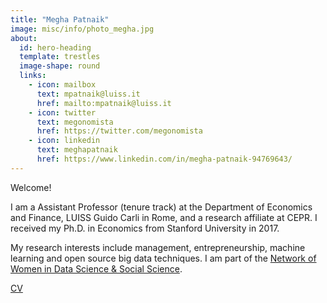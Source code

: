 ```yaml
---
title: "Megha Patnaik"
image: misc/info/photo_megha.jpg
about:
  id: hero-heading
  template: trestles
  image-shape: round
  links:
    - icon: mailbox
      text: mpatnaik@luiss.it
      href: mailto:mpatnaik@luiss.it
    - icon: twitter  
      text: megonomista 
      href: https://twitter.com/megonomista
    - icon: linkedin
      text: meghapatnaik
      href: https://www.linkedin.com/in/megha-patnaik-94769643/
---
```


::: {#hero-heading}

Welcome! 

I am a Assistant Professor (tenure track) at the Department of Economics and Finance, LUISS Guido Carli in Rome, and a research affiliate at CEPR. I received my Ph.D. in Economics from Stanford University in 2017. 


My research interests include management, entrepreneurship, machine learning and open source big data techniques. I am part of the [Network of Women in Data Science & Social Science](https://sites.google.com/view/windsnetwork). 


[CV](misc/info/CV_patnaik.pdf)

:::
